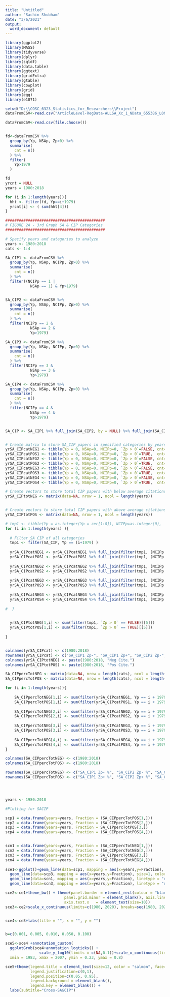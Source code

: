 ---
title: "Untitled"
author: "Sachin Shubham"
date: "3/6/2021"
output:
  word_document: default
---

```{r}
library(ggplot2)
library(MASS)
library(tidyverse)
library(dplyr)
library(sqldf)
library(data.table)
library(ggtext)
library(gridExtra)
library(gtable)
library(cowplot)
library(grid)
library(egg)
library(e1071)

setwd("D:\\COSC_6323_Statistics_for_Researchers\\Project")
dataFromCSV<-read.csv("ArticleLevel-RegData-ALLSA_Xc_1_NData_655386_LONGXCIP2.csv", stringsAsFactors = FALSE)

dataFromCSV<-read.csv(file.choose())


fd<-dataFromCSV %>%
  group_by(Yp, NSAp, Zp>0) %>%
  summarise(
    cnt = n()
  ) %>%
  filter(
    Yp>1979
  )

fd
yrcnt = NULL
years = 1980:2018

for (i in 1:length(years)){
  hht <- filter(fd, Yp==i+1979)
  yrcnt[i] <- ( sum(hht[4]))
}

############################################
# FIGURE 2A - 3rd Graph SA & CIP Categories
############################################

# Specify years and categories to analyze
years <- 1980:2018
cats <- 1:4

SA_CIP1 <- dataFromCSV %>%
  group_by(Yp, NSAp, NCIPp, Zp>0) %>%
  summarise(
    cnt = n()
  ) %>%
  filter((NCIPp == 1 |
           NSAp == 1) & Yp>1979)


SA_CIP2 <- dataFromCSV %>%
  group_by(Yp, NSAp, NCIPp, Zp>0) %>%
  summarise(
    cnt = n()
  ) %>%
  filter(NCIPp == 2 &
           NSAp == 2 &
           Yp>1979)

SA_CIP3 <- dataFromCSV %>%
  group_by(Yp, NSAp, NCIPp, Zp>0) %>%
  summarise(
    cnt = n()
  ) %>%
  filter(NCIPp == 3 &
           NSAp == 3 &
           Yp>1979)

SA_CIP4 <- dataFromCSV %>%
  group_by(Yp, NSAp, NCIPp, Zp>0) %>%
  summarise(
    cnt = n()
  ) %>%
  filter(NCIPp == 4 &
           NSAp == 4 &
           Yp>1979)


SA_CIP <- SA_CIP1 %>% full_join(SA_CIP2, by = NULL) %>% full_join(SA_CIP3, by = NULL) %>% full_join(SA_CIP4, by = NULL)


# Create matrix to store SA_CIP papers in specified categories by years
yrSA_CIPcatNEG1 <- tibble(Yp = 0, NSAp=0, NCIPp=0, `Zp > 0`=FALSE, cnt= 0)
yrSA_CIPcatPOS1 <- tibble(Yp = 0, NSAp=0, NCIPp=0, `Zp > 0`=TRUE,  cnt= 0)
yrSA_CIPcatNEG2 <- tibble(Yp = 0, NSAp=0, NCIPp=0, `Zp > 0`=FALSE, cnt= 0)
yrSA_CIPcatPOS2 <- tibble(Yp = 0, NSAp=0, NCIPp=0, `Zp > 0`=TRUE,  cnt= 0)
yrSA_CIPcatNEG3 <- tibble(Yp = 0, NSAp=0, NCIPp=0, `Zp > 0`=FALSE, cnt= 0)
yrSA_CIPcatPOS3 <- tibble(Yp = 0, NSAp=0, NCIPp=0, `Zp > 0`=TRUE,  cnt= 0)
yrSA_CIPcatNEG4 <- tibble(Yp = 0, NSAp=0, NCIPp=0, `Zp > 0`=FALSE, cnt= 0)
yrSA_CIPcatPOS4 <- tibble(Yp = 0, NSAp=0, NCIPp=0, `Zp > 0`=TRUE,  cnt= 0)

# Create vectors to store total CIP papers with below average citations in specified categories by years
yrSA_CIPtotNEG <- matrix(data=NA, nrow = 1, ncol = length(years))


# Create vectors to store total CIP papers with above average citations in specified categories by years
yrSA_CIPtotPOS <- matrix(data=NA, nrow = 1, ncol = length(years))

# tmp1 <- tibble(Yp = as.integer(Yp = zer[1:8]), NCIPp=as.integer(0), 'Zp > 0'=FALSE, cnt= as.integer(0))
for (i in 1:length(years) ){
  
  # Filter SA_CIP of all categories
  tmp1 <- filter(SA_CIP, Yp == (i+1979) )
  
  yrSA_CIPcatNEG1 <- yrSA_CIPcatNEG1 %>% full_join(filter(tmp1, (NCIPp == 1 | NSAp == 1) & `Zp > 0` == FALSE))
  yrSA_CIPcatPOS1 <- yrSA_CIPcatPOS1 %>% full_join(filter(tmp1, (NCIPp == 1 | NSAp == 1) & `Zp > 0` == TRUE))
    
  yrSA_CIPcatNEG2 <- yrSA_CIPcatNEG2 %>% full_join(filter(tmp1, (NCIPp == 2 | NSAp == 2) & `Zp > 0` == FALSE))
  yrSA_CIPcatPOS2 <- yrSA_CIPcatPOS2 %>% full_join(filter(tmp1, (NCIPp == 2 | NSAp == 2) & `Zp > 0` == TRUE))
    
  yrSA_CIPcatNEG3 <- yrSA_CIPcatNEG3 %>% full_join(filter(tmp1, (NCIPp == 3 | NSAp == 3) & `Zp > 0` == FALSE))
  yrSA_CIPcatPOS3 <- yrSA_CIPcatPOS3 %>% full_join(filter(tmp1, (NCIPp == 3 | NSAp == 3) & `Zp > 0` == TRUE))
    
  yrSA_CIPcatNEG4 <- yrSA_CIPcatNEG4 %>% full_join(filter(tmp1, (NCIPp == 4 | NSAp == 4) & `Zp > 0` == FALSE))
  yrSA_CIPcatPOS4 <- yrSA_CIPcatPOS4 %>% full_join(filter(tmp1, (NCIPp == 4 | NSAp == 4) & `Zp > 0` == TRUE))
    
#  } 

  
  yrSA_CIPtotNEG[1,i] <- sum(filter(tmp1, `Zp > 0` == FALSE)[[5]])
  yrSA_CIPtotPOS[1,i] <- sum(filter(tmp1, `Zp > 0` == TRUE)[[5]])
  
}


colnames(yrSA_CIPcat) <- c(1980:2018)
rownames(yrSA_CIPcat) <- c("SA_CIP1 Zp-", "SA_CIP1 Zp+", "SA_CIP2 Zp-", "SA_CIP2 Zp+", "SA_CIP3 Zp-", "SA_CIP3 Zp+", "SA_CIP4 Zp-", "SA_CIP4 Zp+")
colnames(yrSA_CIPtotNEG) <- paste(1980:2018, "Neg Cite.")
colnames(yrSA_CIPtotPOS) <- paste(1980:2018, "Pos Cite.")

SA_CIPpercTotNEG <- matrix(data=NA, nrow = length(cats), ncol = length(years))
SA_CIPpercTotPOS <- matrix(data=NA, nrow = length(cats), ncol = length(years))

for (i in 1:length(years)){
  
    SA_CIPpercTotNEG[1,i] <- sum(filter(yrSA_CIPcatNEG1, Yp == i + 1979)[[5]]) / yrSA_CIPtotNEG[1,i]
    SA_CIPpercTotPOS[1,i] <- sum(filter(yrSA_CIPcatPOS1, Yp == i + 1979)[[5]]) / yrSA_CIPtotPOS[1,i]
    
    SA_CIPpercTotNEG[2,i] <- sum(filter(yrSA_CIPcatNEG2, Yp == i + 1979)[[5]]) / yrSA_CIPtotNEG[1,i]
    SA_CIPpercTotPOS[2,i] <- sum(filter(yrSA_CIPcatPOS2, Yp == i + 1979)[[5]]) / yrSA_CIPtotPOS[1,i]
    
    SA_CIPpercTotNEG[3,i] <- sum(filter(yrSA_CIPcatNEG3, Yp == i + 1979)[[5]]) / yrSA_CIPtotNEG[1,i]
    SA_CIPpercTotPOS[3,i] <- sum(filter(yrSA_CIPcatPOS3, Yp == i + 1979)[[5]]) / yrSA_CIPtotPOS[1,i]
    
    SA_CIPpercTotNEG[4,i] <- sum(filter(yrSA_CIPcatNEG4, Yp == i + 1979)[[5]]) / yrSA_CIPtotNEG[1,i]
    SA_CIPpercTotPOS[4,i] <- sum(filter(yrSA_CIPcatPOS4, Yp == i + 1979)[[5]]) / yrSA_CIPtotPOS[1,i]
}

colnames(SA_CIPpercTotNEG) <- c(1980:2018)
colnames(SA_CIPpercTotPOS) <- c(1980:2018)

rownames(SA_CIPpercTotNEG) <- c("SA_CIP1 Zp- %", "SA_CIP2 Zp- %", "SA_CIP3 Zp- %", "SA_CIP4 Zp- %")
rownames(SA_CIPpercTotPOS) <- c("SA_CIP1 Zp+ %", "SA_CIP2 Zp+ %", "SA_CIP3 Zp+ %", "SA_CIP4 Zp+ %")




years <- 1980:2018

#Plotting for SACIP

scp1 = data.frame(years=years, Fraction = (SA_CIPpercTotPOS[1,]))
scp2 = data.frame(years=years, Fraction = (SA_CIPpercTotPOS[2,]))
scp3 = data.frame(years=years, Fraction = SA_CIPpercTotPOS[3,])
scp4 = data.frame(years=years, Fraction = (SA_CIPpercTotPOS[4,]))


scn1 = data.frame(years=years, Fraction = (SA_CIPpercTotNEG[1,]))
scn2 = data.frame(years=years, Fraction = (SA_CIPpercTotNEG[2,]))
scn3 = data.frame(years=years, Fraction = SA_CIPpercTotNEG[3,])
scn4 = data.frame(years=years, Fraction = (SA_CIPpercTotNEG[4,]))
  
sce1<-ggplot()+geom_line(data=scp1, mapping = aes(x=years,y=Fraction), size=0.5, color="grey30") + geom_line(data=scp2, mapping = aes(x=years,y=Fraction), size=0.5, color="grey69") +
  geom_line(data=scp3, mapping = aes(x=years,y=Fraction), size=1, color="royalblue") + geom_line(data=scp4, mapping = aes(x=years,y=Fraction), size=0.5, color="blue") +
  geom_line(data=scn1, mapping = aes(x=years,y=Fraction), linetype = "dashed", size=0.5, color="grey30") + geom_line(data=scn2, mapping = aes(x=years,y=Fraction), linetype = "dashed", size=0.5, color="grey69") +
  geom_line(data=scn3, mapping = aes(x=years,y=Fraction), linetype = "dashed", size=0.5, color="royalblue") + geom_line(data=scn4, mapping = aes(x=years,y=Fraction), linetype = "dashed", size=0.5, color="blue")

sce2<-ce1+theme_bw() + theme(panel.border = element_rect(colour = "black", fill=NA, size=1), panel.grid.major = element_blank(),
                          panel.grid.minor = element_blank(), axis.line = element_line(colour = "black"),
                          axis.text.x   = element_text(size=10)) 
sce3<-ce2+scale_x_continuous(limits=c(1980, 2020), breaks=seq(1980, 2020, 5))+scale_y_continuous(limits=c(0.0, 1.0), breaks=seq(0.0, 1.0, 0.2))


sce4<-ce3+labs(title = "", x = "", y = "")


b=c(0.001, 0.005, 0.010, 0.050, 0.100)

sce5<-sce4 +annotation_custom(
  ggplotGrob(sce4+annotation_logticks() +
               scale_y_log10(limits = c(NA,0.1))+scale_x_continuous(limits=c(1980, 2020), breaks=seq(1980, 2020, 10))),
  xmin = 1983, xmax = 2007, ymin = 0.23, ymax = 0.8)

sce5+theme(legend.title = element_text(size=12, color = "salmon", face="bold"),
           legend.justification=c(0,1), 
           legend.position=c(0.05, 0.95),
           legend.background = element_blank(),
           legend.key = element_blank()) + 
  labs(subtitle="Cross-SA&CIP")
```

